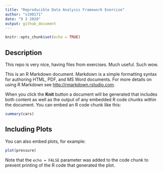 ```yaml
---
title: "Reproducible Data Analysis Framework Exercise"
author: "s190171"
date: "9 3 2020"
output: github_document
---
```


```r
knitr::opts_chunk$set(echo = TRUE)
```

## Description
This repo is very nice, having files from exercises.
Much useful.
Such wow.

This is an R Markdown document. Markdown is a simple formatting syntax for authoring HTML, PDF, and MS Word documents. For more details on using R Markdown see <http://rmarkdown.rstudio.com>.

When you click the **Knit** button a document will be generated that includes both content as well as the output of any embedded R code chunks within the document. You can embed an R code chunk like this:

```r
summary(cars)
```

## Including Plots

You can also embed plots, for example:

```r
plot(pressure)
```

Note that the `echo = FALSE` parameter was added to the code chunk to prevent printing of the R code that generated the plot.
